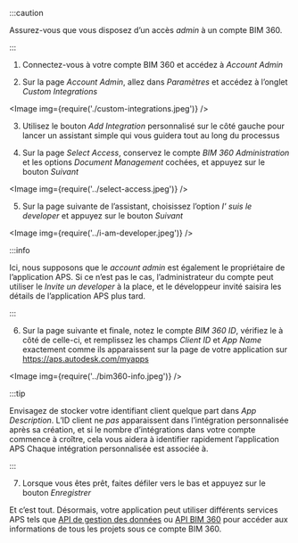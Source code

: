 


:::caution

Assurez-vous que vous disposez d’un accès _admin_ à un compte BIM 360.


:::



1. Connectez-vous à votre compte BIM 360 et accédez à _Account Admin_

2. Sur la page _Account Admin_, allez dans _Paramètres_ et accédez à l’onglet _Custom Integrations_

<Image img={require('./custom-integrations.jpeg')} />

3. Utilisez le bouton _Add Integration_ personnalisé sur le côté gauche pour lancer un assistant simple
qui vous guidera tout au long du processus

4. Sur la page _Select Access_, conservez le compte _BIM 360 Administration_
et les options _Document Management_ cochées, et appuyez sur le bouton _Suivant_

<Image img={require('../select-access.jpeg')} />

5. Sur la page suivante de l’assistant, choisissez l’option _I' suis le developer_ et appuyez sur
le bouton _Suivant_

<Image img={require('../i-am-developer.jpeg')} />



:::info

Ici, nous supposons que le _account admin_ est également le propriétaire de l’application APS.
Si ce n’est pas le cas, l’administrateur du compte peut utiliser le _Invite un developer_
à la place, et le développeur invité saisira les détails de l’application APS plus tard.


:::



6. Sur la page suivante et finale, notez le compte _BIM 360 ID_, vérifiez le
à côté de celle-ci, et remplissez les champs _Client ID_ et _App Name_
exactement comme ils apparaissent sur la page de votre application sur https://aps.autodesk.com/myapps

<Image img={require('../bim360-info.jpeg')} />



:::tip

Envisagez de stocker votre identifiant client quelque part dans _App Description_. L’ID client ne _pas_
apparaissent dans l’intégration personnalisée après sa création, et si le nombre d’intégrations
dans votre compte commence à croître, cela vous aidera à identifier rapidement l’application APS
Chaque intégration personnalisée est associée à.


:::



7. Lorsque vous êtes prêt, faites défiler vers le bas et appuyez sur le bouton _Enregistrer_

Et c’est tout. Désormais, votre application peut utiliser différents services APS tels que
[API de gestion des données](https://aps.autodesk.com/en/docs/data/v2/developers_guide/overview)
ou [API BIM 360](https://aps.autodesk.com/en/docs/bim360/v1/overview/introduction)
pour accéder aux informations de tous les projets sous ce compte BIM 360.